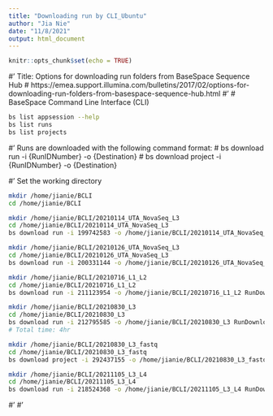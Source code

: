 ```yaml
---
title: "Downloading run by CLI_Ubuntu"
author: "Jia Nie"
date: "11/8/2021"
output: html_document
---
```


```r
knitr::opts_chunk$set(echo = TRUE)
```

#' Title: Options for downloading run folders from BaseSpace Sequence Hub
# https://emea.support.illumina.com/bulletins/2017/02/options-for-downloading-run-folders-from-basespace-sequence-hub.html 
#' # BaseSpace Command Line Interface (CLI)
```bash
bs list appsession --help 
bs list runs
bs list projects
```

#' Runs are downloaded with the following command format:
# bs download run -i {RunIDNumber} -o {Destination}
# bs download project -i {RunIDNumber} -o {Destination}

#' Set the working directory
```bash
mkdir /home/jianie/BCLI
cd /home/jianie/BCLI
```

```bash
mkdir /home/jianie/BCLI/20210114_UTA_NovaSeq_L3
cd /home/jianie/BCLI/20210114_UTA_NovaSeq_L3
bs download run -i 199742583 -o /home/jianie/BCLI/20210114_UTA_NovaSeq_L3 RunDownload
```

```bash
mkdir /home/jianie/BCLI/20210126_UTA_NovaSeq_L3
cd /home/jianie/BCLI/20210126_UTA_NovaSeq_L3
bs download run -i 200331144 -o /home/jianie/BCLI/20210126_UTA_NovaSeq_L3 RunDownload
```

```bash
mkdir /home/jianie/BCLI/20210716_L1_L2
cd /home/jianie/BCLI/20210716_L1_L2
bs download run -i 211123954 -o /home/jianie/BCLI/20210716_L1_L2 RunDownload
```

```bash
mkdir /home/jianie/BCLI/20210830_L3
cd /home/jianie/BCLI/20210830_L3
bs download run -i 212795585 -o /home/jianie/BCLI/20210830_L3 RunDownload
# Total time: 4hr
```

```bash
mkdir /home/jianie/BCLI/20210830_L3_fastq
cd /home/jianie/BCLI/20210830_L3_fastq
bs download project -i 292437155 -o /home/jianie/BCLI/20210830_L3_fastq ProjectDownload
```

```bash
mkdir /home/jianie/BCLI/20211105_L3_L4
cd /home/jianie/BCLI/20211105_L3_L4
bs download run -i 218524368 -o /home/jianie/BCLI/20211105_L3_L4 RunDownload
```
#' 
#' 
